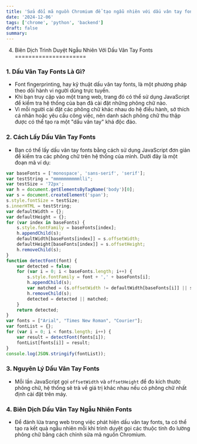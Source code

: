 ```yaml
---
title: 'Sửa đổi mã nguồn Chromium để tạo ngẫu nhiên với dấu vân tay fonts'
date: '2024-12-06'
tags: ['chrome', 'python', 'backend']
draft: false
summary: 
---
```


004. Biên Dịch Trình Duyệt Ngẫu Nhiên Với Dấu Vân Tay Fonts
=====================

### 1. Dấu Vân Tay Fonts Là Gì?
* Font fingerprinting, hay kỹ thuật dấu vân tay fonts, là một phương pháp theo dõi hành vi người dùng trực tuyến.
* Khi bạn truy cập vào một trang web, trang đó có thể sử dụng JavaScript để kiểm tra hệ thống của bạn đã cài đặt những phông chữ nào.
* Vì mỗi người cài đặt các phông chữ khác nhau do hệ điều hành, sở thích cá nhân hoặc yêu cầu công việc, nên danh sách phông chữ thu thập được có thể tạo ra một "dấu vân tay" khá độc đáo.

### 2. Cách Lấy Dấu Vân Tay Fonts
* Bạn có thể lấy dấu vân tay fonts bằng cách sử dụng JavaScript đơn giản để kiểm tra các phông chữ trên hệ thống của mình. Dưới đây là một đoạn mã ví dụ:

```javascript
var baseFonts = ['monospace', 'sans-serif', 'serif'];
var testString = "mmmmmmmmmmlli";
var testSize = '72px';
var h = document.getElementsByTagName('body')[0];
var s = document.createElement('span');
s.style.fontSize = testSize;
s.innerHTML = testString;
var defaultWidth = {};
var defaultHeight = {};
for (var index in baseFonts) {
    s.style.fontFamily = baseFonts[index];
    h.appendChild(s);
    defaultWidth[baseFonts[index]] = s.offsetWidth;
    defaultHeight[baseFonts[index]] = s.offsetHeight;
    h.removeChild(s);
}
function detectFont(font) {
    var detected = false;
    for (var i = 0; i < baseFonts.length; i++) {
        s.style.fontFamily = font + ',' + baseFonts[i];
        h.appendChild(s);
        var matched = (s.offsetWidth != defaultWidth[baseFonts[i]] || s.offsetHeight != defaultHeight[baseFonts[i]]);
        h.removeChild(s);
        detected = detected || matched;
    }
    return detected;
}
var fonts = ["Arial", "Times New Roman", "Courier"];
var fontList = {};
for (var i = 0; i < fonts.length; i++) {
    var result = detectFont(fonts[i]);
    fontList[fonts[i]] = result;
}
console.log(JSON.stringify(fontList));
```

### 3. Nguyên Lý Dấu Vân Tay Fonts
* Mỗi lần JavaScript gọi `offsetWidth` và `offsetHeight` để đo kích thước phông chữ, hệ thống sẽ trả về giá trị khác nhau nếu có phông chữ nhất định cài đặt trên máy.

### 4. Biên Dịch Dấu Vân Tay Ngẫu Nhiên Fonts
* Để đánh lừa trang web trong việc phát hiện dấu vân tay fonts, ta có thể tạo ra kết quả ngẫu nhiên mỗi khi trình duyệt gọi các thuộc tính đo lường phông chữ bằng cách chỉnh sửa mã nguồn Chromium.

